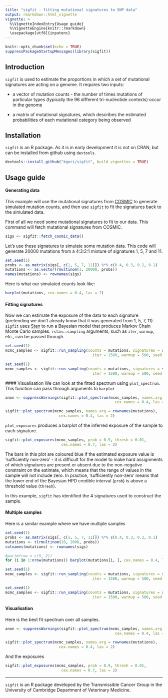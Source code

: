 ```yaml
---
title: "sigfit - fitting mutational signatures to SNP data"
output: rmarkdown::html_vignette
vignette: >
  %\VignetteIndexEntry{Usage guide}
  %\VignetteEngine{knitr::rmarkdown}
  \usepackage[utf8]{inputenc}
---
```


```r
knitr::opts_chunk$set(echo = TRUE)
suppressPackageStartupMessages(library(sigfit))
```
## Introduction

```sigfit``` is used to estimate the proportions in which a set of mutational signatures are acting on a genome. It requires two inputs: 
  
  - a vector of mutation counts - the number of times mutations of particular types (typically the 96 different tri-nucleotide contexts) occur in the genome
  
  - a matrix of mutational signatures, which describes the estimated probabilities of each mutational category being observed

## Installation

```sigfit``` is an R package. As it is in early development it is not on CRAN, but can be installed from github using ```devtools```.
```r
devtools::install_github("kgori/sigfit", build_vignettes = TRUE)
```

## Usage guide

#### Generating data
This example will use the mutational signatures from [COSMIC](http://cancer.sanger.ac.uk/cosmic/signatures) to generate simulated mutation counts, and then use ```sigfit``` to fit the signatures back to the simulated data.

First of all we need some mutational signatures to fit to our data. This command will fetch mutational signatures from COSMIC.
```r
sigs <- sigfit::fetch_cosmic_data()
```

Let's use these signatures to simulate some mutation data. This code will generate 20000 mutations from a 4:3:2:1 mixture of signatures 1, 5, 7 and 11.
```r
set.seed(1)
probs <- as.matrix(sigs[, c(1, 5, 7, 11)]) %*% c(0.4, 0.3, 0.2, 0.1)
mutations <- as.vector(rmultinom(1, 20000, probs))
names(mutations) <- rownames(sigs)
```

Here is what our simulated counts look like:
```r
barplot(mutations, cex.names = 0.4, las = 2)
```

#### Fitting signatures
Now we can estimate the exposure of the data to each signature (pretending we don't already know that it was generated from 1, 5, 7, 11). ```sigfit``` uses [Stan](http://mc-stan.org/) to run a Bayesian model that produces Markov Chain Monte Carlo samples. ```rstan::sampling``` arguments, such as ```iter```, ```warmup```, etc., can be passed through.
```r
set.seed(1)
mcmc_samples <- sigfit::run_sampling(counts = mutations, signatures = sigs,
                                       iter = 1500, warmup = 500, seed = 1)
```

```r
set.seed(1)
mcmc_samples <- sigfit::run_sampling(counts = mutations, signatures = sigs,
                                       iter = 1500, warmup = 500, seed = 1)
```

#### Visualisation
We can look at the fitted spectrum using ```plot_spectrum```. This function can pass through arguments to ```barplot```
```r
anon <- suppressWarnings(sigfit::plot_spectrum(mcmc_samples, names.arg = rownames(mutations),
                                                 cex.names = 0.4, las = 2))
```

```r
sigfit::plot_spectrum(mcmc_samples, names.arg = rownames(mutations),
                        cex.names = 0.4, las = 2)
```

```plot_exposures``` produces a barplot of the inferred exposure of the sample to each signature. 

```r
sigfit::plot_exposures(mcmc_samples, prob = 0.9, thresh = 0.01,
                         cex.names = 0.7, las = 2)
```

The bars in this plot are coloured blue if the estimated exposure value is 'sufficiently non-zero' - it is difficult for the model to make hard assignments of which signatures are present or absent due to the non-negative constraint on the estimate, which means that the range of values in the sample will not include zero. In practice, 'sufficiently non-zero' means that the lower end of the Bayesian HPD credible interval (`prob`) is above a threshold value (`thresh`).

In this example, ```sigfit``` has identified the 4 signatures used to construct the sample.

#### Multiple samples
Here is a similar example where we have multiple samples

```r
set.seed(1)
probs <- as.matrix(sigs[, c(1, 5, 7, 11)]) %*% c(0.4, 0.3, 0.2, 0.1)
mutations <- t(rmultinom(10, 2000, probs))
colnames(mutations) <- rownames(sigs)
```

```r
#par(mfrow = c(5, 2))
for (i in 1:nrow(mutations)) barplot(mutations[i, ], cex.names = 0.4, las = 2)
```

```r
set.seed(1)
mcmc_samples <- sigfit::run_sampling(counts = mutations, signatures = sigs,
                                       iter = 1500, warmup = 500, seed = 1)
```

```r
set.seed(1)
mcmc_samples <- sigfit::run_sampling(counts = mutations, signatures = sigs,
                                       iter = 1500, warmup = 500, seed = 1)
```

#### Visualisation
Here is the best fit spectrum over all samples.
```r
anon <- suppressWarnings(sigfit::plot_spectrum(mcmc_samples, names.arg = rownames(mutations),
                                                 cex.names = 0.4, las = 2))
```

```r
sigfit::plot_spectrum(mcmc_samples, names.arg = rownames(mutations),
                        cex.names = 0.4, las = 2)
```

And the exposures
```r
sigfit::plot_exposures(mcmc_samples, prob = 0.9, thresh = 0.01,
                         cex.names = 0.7, las = 2)
```

___

```sigfit``` is an R package developed by the Transmissible Cancer Group in the University of Cambridge Department of Veterinary Medicine.
